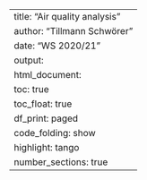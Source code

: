 ---
title: "Air quality analysis"
author: "Tillmann Schwörer"
date: "WS 2020/21"
output: 
  html_document:
    toc: true
    toc_float: true
    df_print: paged
    code_folding: show  
    highlight: tango
    number_sections: true
---